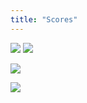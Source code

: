 ```yaml
---
title: "Scores"
---
```


![](../img/avg_round_scores_plot.png){fig-align="center"}
![](../img/avg_round_scores_course_plot.png){fig-align="center"}

![](../img/relative_strength_plot.png){fig-align="center"}

![](../img/relative_strength_year_plot.png){fig-align="center"}